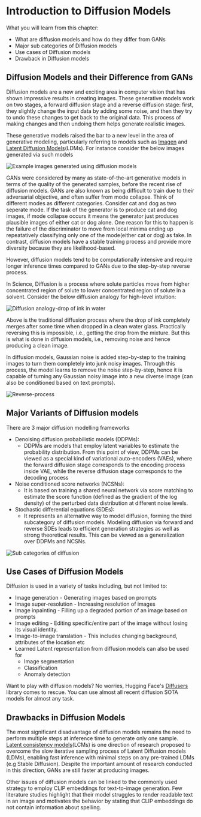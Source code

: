 # Introduction to Diffusion Models

What you will learn from this chapter:

- What are diffusion models and how do they differ from GANs
- Major sub categories of Diffusion models
- Use cases of Diffusion models
- Drawback in Diffusion models


## Diffusion Models and their Difference from GANs

Diffusion models are a new and exciting area in computer vision that has shown impressive results in creating images. These generative models work on two stages, a forward diffusion stage and a reverse diffusion stage: first, they slightly change the input data by adding some noise, and then they try to undo these changes to get back to the original data. This process of making changes and then undoing them helps generate realistic images.

These generative models raised the bar to a new level in the area of generative modeling, particularly referring to models such as [Imagen](https://imagen.research.google/) and [Latent Diffusion Models](https://arxiv.org/abs/2112.10752)(LDMs). For instance consider the below images generated via such models

![Example images generated using diffusion models](https://huggingface.co/datasets/hwaseem04/Documentation-files/resolve/main/CV-Course/diffusion-eg.png)

GANs were considered by many as state-of-the-art generative models in terms of the quality of the generated samples, before the recent rise of diffusion models. GANs are also known as being difficult to train due to their adversarial objective, and often suffer from mode collapse. Think of different modes as different categories. Consider cat and dog as two seperate mode. If the task of the generator is to produce cat and dog images, if mode collapse occurs it means the generator just produces plausible images of either cat or dog alone. One reason for this to happen is the failure of the discriminator to move from local minima ending up repeatatively classifying only one of the mode(either cat or dog) as fake. In contrast, diffusion models have a stable training process and provide more diversity because they are likelihood-based.

However, diffusion models tend to be computationally intensive and require longer inference times compared to GANs due to the step-by-step reverse process.

In Science, Diffusion is a process where solute particles move from higher concentrated region of solute to lower concentrated region of solute in a solvent. Consider the below diffusion analogy for high-level intuition:

![Diffusion analogy-drop of ink in water](https://huggingface.co/datasets/hwaseem04/Documentation-files/resolve/main/CV-Course/diffusion-intuition.jpeg)

Above is the traditional diffusion process where the drop of ink completely merges after some time when dropped in a clean water glass. Practically reversing this is impossible, i.e., getting the drop from the mixture. But this is what is done in diffusion models, i.e., removing noise and hence producing a clean image.

In diffusion models, Gaussian noise is added step-by-step to the training images to turn them completely into junk noisy images. Through this process, the model learns to remove the noise step-by-step, hence it is capable of turning any Gaussian noisy image into a new diverse image (can also be conditioned based on text prompts).

![Reverse-process](https://huggingface.co/datasets/hwaseem04/Documentation-files/resolve/main/CV-Course/diffusion-process.jpg)


## Major Variants of Diffusion models

There are 3 major diffusion modelling frameworks
- Denoising diffusion probabilistic models (DDPMs):
	- DDPMs are models that employ latent variables to estimate the probability distribution. From this point of view, DDPMs can be viewed as a special kind of variational auto-encoders (VAEs), where the forward diffusion stage corresponds to the encoding process inside VAE, while the reverse diffusion stage corresponds to the decoding process
- Noise conditioned score networks (NCSNs):
	- It is based on training a shared neural network via score matching to estimate the score function (defined as the gradient of the log density) of the perturbed data distribution at different noise levels.
- Stochastic differential equations (SDEs):
	- It represents an alternative way to model diffusion, forming the third subcategory of diffusion models. Modeling diffusion via forward and reverse SDEs leads to efficient generation strategies as well as strong theoretical results. This can be viewed as a generalization over DDPMs and NCSNs.

![Sub categories of diffusion](https://huggingface.co/datasets/hwaseem04/Documentation-files/resolve/main/CV-Course/diffusion-sub-categories.png)

## Use Cases of Diffusion Models

Diffusion is used in a variety of tasks including, but not limited to:
- Image generation - Generating images based on prompts
- Image super-resolution - Increasing resolution of images
- Image inpainting - Filling up a degraded portion of an image based on prompts
- Image editing - Editing specific/entire part of the image without losing its visual identity.
- Image-to-image translation - This includes changing background, attributes of the location etc
- Learned Latent representation from diffusion models can also be used for
    - Image segmentation
    - Classification
    - Anomaly detection

Want to play with diffusion models? No worries, Hugging Face's [Diffusers](https://huggingface.co/docs/diffusers/index) library comes to rescue. You can use almost all recent diffusion SOTA models for almost any task.

## Drawbacks in Diffusion Models

The most significant disadvantage of diffusion models remains the need to perform multiple steps at inference time to generate only one sample. [Latent consistency models](https://latent-consistency-models.github.io/)(LCMs) is one direction of research proposed to overcome the slow iterative sampling process of Latent Diffusion models (LDMs), enabling fast inference with minimal steps on any pre-trained LDMs (e.g Stable Diffusion). Despite the important amount of research conducted in this direction, GANs are still faster at producing images. 

Other issues of diffusion models can be linked to the commonly used strategy to employ CLIP embeddings for text-to-image generation. Few literature studies highlight that their model struggles to render readable text in an image and motivates the behavior by stating that CLIP embeddings do not contain information about spelling. 